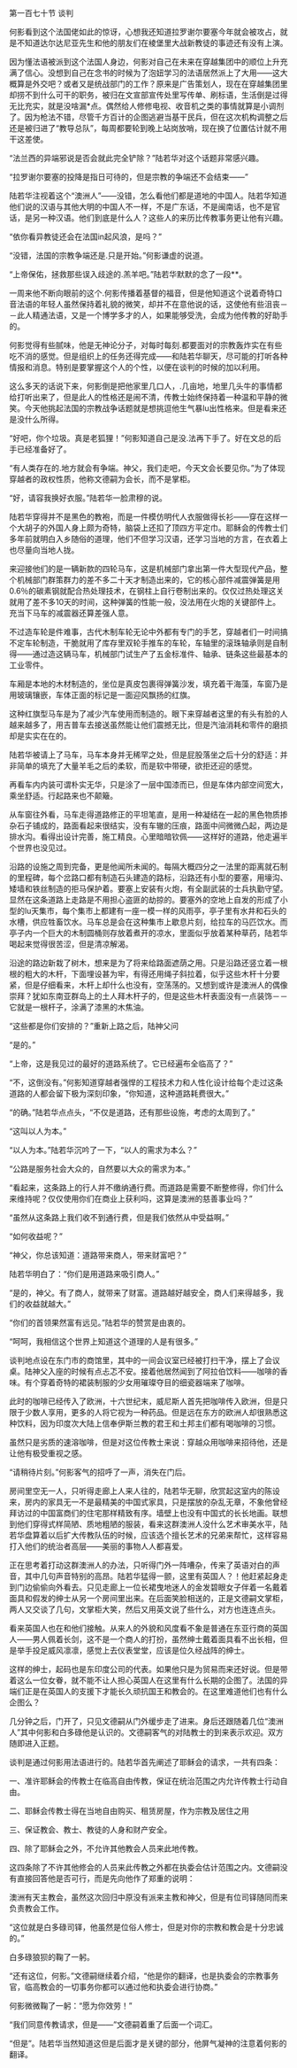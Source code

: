 

第一百七十节 谈判

何影看到这个法国佬如此的惊讶，心想我还知道拉罗谢尔要塞今年就会被攻占，就是不知道达尔达尼亚先生和他的朋友们在棱堡里大战新教徒的事迹还有没有上演。

因为懂法语被派到这个法国人身边，何影对自己在未来在穿越集团中的顺位上升充满了信心。没想到自己在念书的时候为了泡妞学习的法语居然派上了大用――这大概算是外交吧？或者又是统战部门的工作？原来是广告策划人，现在在穿越集团里却捞不到什么可干的职务，被归在文宣部宣传处里写传单、刷标语，生活倒是过得无比充实，就是没啥漏*点。偶然给人修修电视、收音机之类的事情就算是小调剂了。因为枪法不错，尽管千方百计的企图逃避当基干民兵，但在这次机构调整之后还是被归进了“教导总队”，每周都要轮到晚上站岗放哨，现在换了位置估计就不用干这差使。

“法兰西的异端邪说是否会就此完全铲除？”陆若华对这个话题非常感兴趣。

“拉罗谢尔要塞的投降是指日可待的，但是宗教的争端还不会结束――”

陆若华注视着这个“澳洲人”――没错，怎么看他们都是道地的中国人。陆若华知道他们说的汉语与其他大明的中国人不一样，不是广东话，不是闽南话，也不是官话，是另一种汉语。他们到底是什么人？这些人的来历比传教事务更让他有兴趣。

“依你看异教徒还会在法国in起风浪，是吗？”

“没错，法国的宗教争端还是.只是开始。”何影谦虚的说道。

“上帝保佑，拯救那些误入歧途的.羔羊吧。”陆若华默默的念了一段**。

一周来他不断向眼前的这个.何影传播着基督的福音，但是他知道这个说着奇特口音法语的年轻人虽然保持着礼貌的微笑，却并不在意他说的话，这使他有些沮丧－－此人精通法语，又是一个博学多才的人，如果能够受洗，会成为他传教的好助手的。

何影觉得有些腻味，他是无神论分子，对每时每刻.都要面对的宗教轰炸实在有些吃不消的感觉。但是组织上的任务还得完成――和陆若华聊天，尽可能的打听各种情报和消息。特别是要掌握这个人的个性，以便在谈判的时候的加以利用。

这么多天的话说下来，何影倒是把他家里几口人，.几亩地，地里几头牛的事情都给打听出来了，但是此人的性格还是闹不清，传教士始终保持着一种温和平静的微笑。今天他挑起法国的宗教战争话题就是想挑逗他生气暴lu出性格来。但是看来还是没什么所得。

“好吧，你个垃圾。真是老狐狸！”何影知道自己是没.法再下手了。好在文总的后手已经准备好了。

“有人类存在的.地方就会有争端。神父，我们走吧，今天文会长要见你。”为了体现穿越者的政权性质，他称文德嗣为会长，而不是掌柜。

“好，请容我换好衣服。”陆若华一脸肃穆的说。

陆若华穿得并不是黑色的教袍，而是一件模仿明代人衣服做得长衫――穿在这样一个大胡子的外国人身上颇为奇特，脑袋上还扣了顶四方平定巾。耶稣会的传教士们多年前就明白入乡随俗的道理，他们不但学习汉语，还学习当地的方言，在衣着上也尽量向当地人拢。

来迎接他们的是一辆新款的四轮马车，这是机械部门拿出第一件大型现代产品，整个机械部门群策群力的差不多二十天才制造出来的，它的核心部件减震弹簧是用0.6％的碳素钢就配合热处理技术，在钢柱上自行卷制出来的。仅仅过热处理这关就用了差不多10天的时间，这种弹簧的性能一般，没法用在火炮的关键部件上。充当下马车的减震器还算差强人意。

不过造车轮是件难事，古代木制车轮无论中外都有专门的手艺，穿越者们一时间搞不定车轮制造，干脆就用了库存里双轮手推车的车轮，车轴里的滚珠轴承则是自制得――通过造这辆马车，机械部门试生产了五金标准件、轴承、链条这些最基本的工业零件。

车厢是本地的木材制造的，坐位是真皮包裹得弹簧沙发，填充着干海藻，车窗乃是用玻璃镶嵌，车体正面的标记是一面迎风飘扬的红旗。

这种红旗型马车是为了减少汽车使用而制造的。眼下来穿越者这里的有头有脸的人越来越多了，用吉普车去接送虽然能让他们震撼无比，但是汽油消耗和零件的磨损却是实实在在的。

陆若华被请上了马车，马车本身并无稀罕之处，但是屁股落坐之后十分的舒适：并非简单的填充了大量羊毛之后的柔软，而是软中带硬，欲拒还迎的感觉。

再看车内内装可谓朴实无华，只是涂了一层中国漆而已，但是车体内部空间宽大，乘坐舒适。行起路来也不颠簸。

从车窗往外看，马车走得道路修正的平坦笔直，是用一种凝结在一起的黑色物质掺杂石子铺成的，路面看起来很结实，没有车辙的压痕，路面中间微微凸起，两边是排水沟。看得出设计完善，施工精良。心里暗暗钦佩――这样好的道路，他走遍半个世界也没见过。

沿路的设施之周到完备，更是他闻所未闻的。每隔大概四分之一法里的距离就石制的里程碑，每个岔路口都有制造石头建造的路标，沿路还有小型的要塞，用壕沟、矮墙和铁丝制造的拒马保护着。要塞上安装有火炮，有全副武装的士兵执勤守望。显然在这条道路上走路是不用担心盗匪的劫掠的。要塞外的空地上自发的形成了小型的lu天集市，每个集市上都建有一座一模一样的风雨亭，亭子里有水井和石头的水槽，供应牲畜饮水。马车总是会在这种集市上歇息片刻，给拉车的马匹饮水。而亭子内一个巨大的木制圆桶则存放着煮开的凉水，里面似乎放着某种草药，陆若华喝起来觉得很苦涩，但是清凉解渴。

沿途的路边新栽了树木，想来是为了将来给路面遮荫之用。只是沿路还竖立着一根根的粗大的木杆，下面埋设甚为牢，有得还用绳子斜拉着，似乎这些木杆十分要紧，但是仔细看来，木杆上却什么也没有，空荡荡的。又想到或许是澳洲人的偶像崇拜？犹如东南亚群岛上的土人拜木杆子的，但是这些木杆表面没有一点装饰－－它就是一根杆子，涂满了漆黑的木焦油。

“这些都是你们安排的？”重新上路之后，陆神父问

“是的。”

“上帝，这是我见过的最好的道路系统了。它已经遍布全临高了？”

“不，这倒没有。”何影知道穿越者强悍的工程技术力和人性化设计给每个走过这条道路的人都会留下极为深刻印象，“你知道，这种道路耗费很大。”

“的确。”陆若华点点头，“不仅是道路，还有那些设施，考虑的太周到了。”

“这叫以人为本。”

“以人为本。”陆若华沉吟了一下，“以人的需求为本么？”

“公路是服务社会大众的，自然要以大众的需求为本。”

“看起来，这条路上的行人并不缴纳通行费。而道路是需要不断整修得，你们什么来维持呢？仅仅使用你们在商业上获利吗，这算是澳洲的慈善事业吗？”

“虽然从这条路上我们收不到通行费，但是我们依然从中受益啊。”

“如何收益呢？”

“神父，你总该知道：道路带来商人，带来财富吧？”

陆若华明白了：“你们是用道路来吸引商人。”

“是的，神父。有了商人，就带来了财富。道路越好越安全，商人们来得越多，我们的收益就越大。”

“你们的首领果然富有远见。”陆若华的赞赏是由衷的。

“呵呵，我相信这个世界上知道这个道理的人是有很多。”

谈判地点设在东门市的商馆里，其中的一间会议室已经被打扫干净，摆上了会议桌。陆神父入座的时候有点忐忑不安。接着他居然闻到了阿拉伯饮料――咖啡的香味。有个穿着奇特的裙装制服的少女用璀璨夺目的细瓷器端来了咖啡。

此时的咖啡已经传入了欧洲，十六世纪末，威尼斯人首先把咖啡传入欧洲，但是只限于少数人享用，更多的人将它视为一种药品。但是远在东方的欧洲人却很熟悉这种饮料，因为印度次大陆上信奉伊斯兰教的君王和土邦主们都有喝咖啡的习惯。

虽然只是劣质的速溶咖啡，但是对这位传教士来说：穿越众用咖啡来招待他，还是让他有极受重视之感。

“请稍待片刻。”何影客气的招呼了一声，消失在门后。

房间里空无一人，只听得走廊上人来人往的，陆若华无聊，欣赏起这室内的陈设来，房内的家具无一不是最精美的中国式家具，只是摆放的杂乱无章，不象他曾经拜访过的中国富商们的住宅那样精致有序。墙壁上也没有中国式的长长地画。联想到他们穿得式样简陋、质地粗陋的服装，看来这群澳洲人没什么艺术审美水平，陆若华盘算着以后扩大传教队伍的时候，应该选个擅长艺术的兄弟来帮忙，这样容易打入他们的统治者高层――美丽的事物人人都喜爱。

正在思考着打动这群澳洲人的办法，只听得门外一阵嘈杂，传来了英语对白的声音，其中几句声音特别的高昂。陆若华猛得一颤，这里有英国人？！他赶紧起身走到门边偷偷向外看去。只见走廊上一位长裙曳地迷人的金发碧眼女子伴着一名戴着面具和假发的绅士从另一个房间里出来。在后面笑脸相送的，正是文德嗣文掌柜，两人又交谈了几句，文掌柜大笑，然后又用英文说了些什么，对方也连连点头。

看来英国人也在和他们接触。从来人的外貌和风度看不象是普通在东亚行商的英国人――男人佩着长剑，这不是一个商人的打扮，虽然绅士戴着面具看不出长相，但是举手投足威风凛凛，感觉上去仪表堂堂，应该是位久经战阵的绅士。

这样的绅士，起码也是东印度公司的代表。如果他只是为贸易而来还好说。但是带着这么一位女眷，就不能不让人担心英国人在这里有什么长期的企图了。法国的异端们正是在英国人的支援下才能长久顽抗国王和教会的。在这里难道他们也有什么企图么？

几分钟之后，门开了，只见文德嗣从门外缓步走了进来。身后还跟随着几位“澳洲人”其中何影和白多碌他是认识的。文德嗣客气的对陆教士的到来表示欢迎。双方随即进入正题。

谈判是通过何影用法语进行的。陆若华首先阐述了耶稣会的请求，一共有四条：

一、准许耶稣会的传教士在临高自由传教，保证在统治范围之内允许传教士行动自由。

二、耶稣会传教士得在当地自由购买、租赁房屋，作为宗教及居住之用

三、保证教会、教士、教徒的人身和财产安全。

四、除了耶稣会之外，不允许其他教会人员来此地传教。

这四条除了不许其他修会的人员来此传教之外都在执委会估计范围之内。文德嗣没有直接回答他是否可行，而是先向他作了郑重的说明：

澳洲有天主教会，虽然这次回归中原没有派来主教和神父，但是有位司铎随同而来负责教会工作。

“这位就是白多碌司铎，他虽然是位俗人修士，但是对你的宗教和教会是十分忠诚的。”

白多碌狼狈的鞠了一躬。

“还有这位，何影。”文德嗣继续着介绍，“他是你的翻译，也是执委会的宗教事务官，临高教会的一切事务你都可以通过他和执委会进行协商。”

何影微微鞠了一躬：“愿为你效劳！”

“我们同意传教请求，但是――”文德嗣着重了后面一个词汇。

“但是”。陆若华当然知道这但是后面才是关键的部分，他屏气凝神的注意着何影的翻译。

